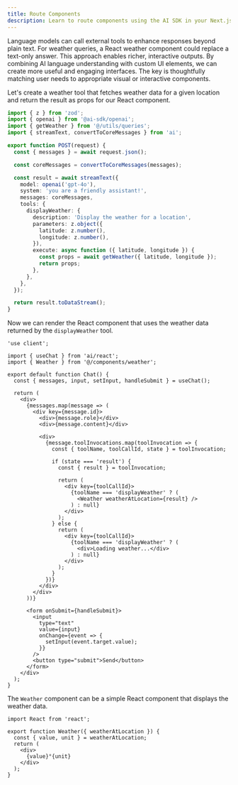 ```yaml
---
title: Route Components
description: Learn to route components using the AI SDK in your Next.js App Router application
---
```


Language models can call external tools to enhance responses beyond plain text. For weather queries, a React weather component could replace a text-only answer. This approach enables richer, interactive outputs. By combining AI language understanding with custom UI elements, we can create more useful and engaging interfaces. The key is thoughtfully matching user needs to appropriate visual or interactive components.

Let's create a weather tool that fetches weather data for a given location and return the result as props for our React component.

```ts filename="@/app/api/chat/route.ts"
import { z } from 'zod';
import { openai } from '@ai-sdk/openai';
import { getWeather } from '@/utils/queries';
import { streamText, convertToCoreMessages } from 'ai';

export function POST(request) {
  const { messages } = await request.json();

  const coreMessages = convertToCoreMessages(messages);

  const result = await streamText({
    model: openai('gpt-4o'),
    system: 'you are a friendly assistant!',
    messages: coreMessages,
    tools: {
      displayWeather: {
        description: 'Display the weather for a location',
        parameters: z.object({
          latitude: z.number(),
          longitude: z.number(),
        }),
        execute: async function ({ latitude, longitude }) {
          const props = await getWeather({ latitude, longitude });
          return props;
        },
      },
    },
  });

  return result.toDataStream();
}
```

Now we can render the React component that uses the weather data returned by the `displayWeather` tool.

```tsx filename="@/components/chat.tsx"
'use client';

import { useChat } from 'ai/react';
import { Weather } from '@/components/weather';

export default function Chat() {
  const { messages, input, setInput, handleSubmit } = useChat();

  return (
    <div>
      {messages.map(message => (
        <div key={message.id}>
          <div>{message.role}</div>
          <div>{message.content}</div>

          <div>
            {message.toolInvocations.map(toolInvocation => {
              const { toolName, toolCallId, state } = toolInvocation;

              if (state === 'result') {
                const { result } = toolInvocation;

                return (
                  <div key={toolCallId}>
                    {toolName === 'displayWeather' ? (
                      <Weather weatherAtLocation={result} />
                    ) : null}
                  </div>
                );
              } else {
                return (
                  <div key={toolCallId}>
                    {toolName === 'displayWeather' ? (
                      <div>Loading weather...</div>
                    ) : null}
                  </div>
                );
              }
            })}
          </div>
        </div>
      ))}

      <form onSubmit={handleSubmit}>
        <input
          type="text"
          value={input}
          onChange={event => {
            setInput(event.target.value);
          }}
        />
        <button type="submit">Send</button>
      </form>
    </div>
  );
}
```

The `Weather` component can be a simple React component that displays the weather data.

```tsx filename="@/components/weather.tsx"
import React from 'react';

export function Weather({ weatherAtLocation }) {
  const { value, unit } = weatherAtLocation;
  return (
    <div>
      {value}°{unit}
    </div>
  );
}
```
